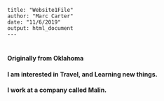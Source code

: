 ```undefined
title: "Website1File"
author: "Marc Carter"
date: "11/6/2019"
output: html_document
---
```
#
#
#
#### Originally from Oklahoma

#### I am interested in Travel, and Learning new things.

#### I work at a company called Malin.

